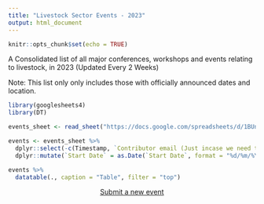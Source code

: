 ```yaml
---
title: "Livestock Sector Events - 2023"
output: html_document
---
```


```r
knitr::opts_chunk$set(echo = TRUE)
```

<base target="_blank">

A Consolidated list of all major conferences, workshops and events relating to livestock, in 2023 (Updated Every 2 Weeks)

Note: This list only only includes those with officially announced dates and location.

```r
library(googlesheets4)
library(DT)

events_sheet <- read_sheet("https://docs.google.com/spreadsheets/d/1BUnggasQc_PFj61aICrt0CkzbWuq8Cdyesb1NnI1PqY/edit?resourcekey#gid=1339492149")

events <- events_sheet %>% 
  dplyr::select(-c(Timestamp, `Contributor email (Just incase we need to follow up)`)) %>% 
  dplyr::mutate(`Start Date` = as.Date(`Start Date`, format = "%d/%m/%Y"), `End Date` = as.Date(`End Date`, format = "%d/%m/%Y"))

events %>% 
  datatable(., caption = "Table", filter = "top")
```

<center> [Submit a new event](https://docs.google.com/forms/d/e/1FAIpQLScydZrVGjUxzNw8nYbHr92SuuDM2jNAHlBgkAf4aYd5zgPErA/viewform)</center>